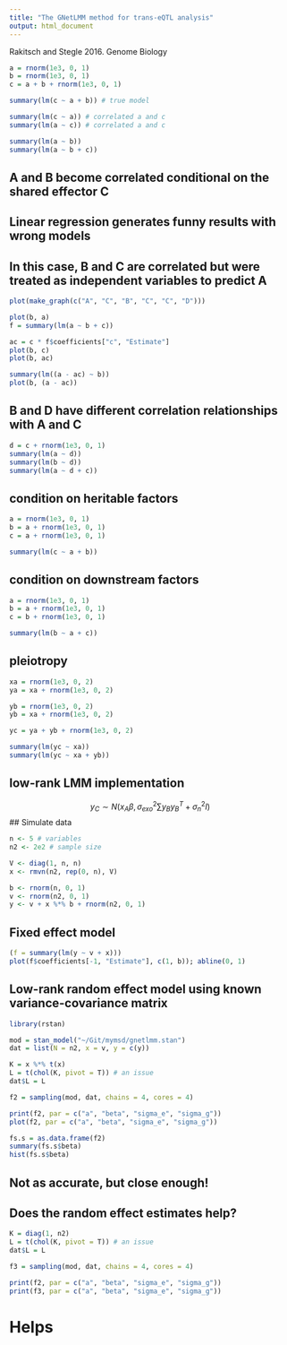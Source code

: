 ```yaml
---
title: "The GNetLMM method for trans-eQTL analysis"
output: html_document
---
```


Rakitsch and Stegle 2016. Genome Biology

```r
a = rnorm(1e3, 0, 1)
b = rnorm(1e3, 0, 1)
c = a + b + rnorm(1e3, 0, 1)

summary(lm(c ~ a + b)) # true model

summary(lm(c ~ a)) # correlated a and c
summary(lm(a ~ c)) # correlated a and c

summary(lm(a ~ b))
summary(lm(a ~ b + c))
```

## A and B become correlated conditional on the shared effector C
## Linear regression generates funny results with wrong models
## In this case, B and C are correlated but were treated as independent variables to predict A

```r
plot(make_graph(c("A", "C", "B", "C", "C", "D")))

plot(b, a)
f = summary(lm(a ~ b + c))

ac = c * f$coefficients["c", "Estimate"]
plot(b, c)
plot(b, ac)

summary(lm((a - ac) ~ b))
plot(b, (a - ac))
```

## B and D have different correlation relationships with A and C

```r
d = c + rnorm(1e3, 0, 1)
summary(lm(a ~ d))
summary(lm(b ~ d))
summary(lm(a ~ d + c))
```

## condition on heritable factors

```r
a = rnorm(1e3, 0, 1)
b = a + rnorm(1e3, 0, 1)
c = a + rnorm(1e3, 0, 1)

summary(lm(c ~ a + b))
```

## condition on downstream factors

```r
a = rnorm(1e3, 0, 1)
b = a + rnorm(1e3, 0, 1)
c = b + rnorm(1e3, 0, 1)

summary(lm(b ~ a + c))
```

## pleiotropy

```r
xa = rnorm(1e3, 0, 2)
ya = xa + rnorm(1e3, 0, 2)

yb = rnorm(1e3, 0, 2)
yb = xa + rnorm(1e3, 0, 2)

yc = ya + yb + rnorm(1e3, 0, 2)

summary(lm(yc ~ xa))
summary(lm(yc ~ xa + yb))
```

## low-rank LMM implementation

$$y_C \sim N(x_A \beta, \sigma_{exo}^2 \sum y_B y_B^T + \sigma_n^2I)$$
## Simulate data

```r
n <- 5 # variables
n2 <- 2e2 # sample size

V <- diag(1, n, n)
x <- rmvn(n2, rep(0, n), V)

b <- rnorm(n, 0, 1)
v <- rnorm(n2, 0, 1)
y <- v + x %*% b + rnorm(n2, 0, 1)
```

## Fixed effect model

```r
(f = summary(lm(y ~ v + x)))
plot(f$coefficients[-1, "Estimate"], c(1, b)); abline(0, 1)
```

## Low-rank random effect model using known variance-covariance matrix

```r
library(rstan)

mod = stan_model("~/Git/mymsd/gnetlmm.stan")
dat = list(N = n2, x = v, y = c(y))

K = x %*% t(x)
L = t(chol(K, pivot = T)) # an issue
dat$L = L

f2 = sampling(mod, dat, chains = 4, cores = 4)

print(f2, par = c("a", "beta", "sigma_e", "sigma_g"))
plot(f2, par = c("a", "beta", "sigma_e", "sigma_g"))

fs.s = as.data.frame(f2)
summary(fs.s$beta)
hist(fs.s$beta)
```

## Not as accurate, but close enough!
## Does the random effect estimates help?

```r
K = diag(1, n2)
L = t(chol(K, pivot = T)) # an issue
dat$L = L

f3 = sampling(mod, dat, chains = 4, cores = 4)

print(f2, par = c("a", "beta", "sigma_e", "sigma_g"))
print(f3, par = c("a", "beta", "sigma_e", "sigma_g"))
```

# Helps

